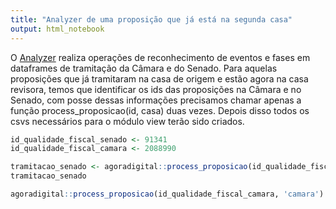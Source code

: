```yaml
---
title: "Analyzer de uma proposição que já está na segunda casa"
output: html_notebook
---
```


O [Analyzer](https://github.com/analytics-ufcg/agora-digital/blob/master/R/analyzer.R) realiza operações de reconhecimento de eventos e fases em dataframes de tramitação da Câmara e do Senado.
Para aquelas proposições que já tramitaram na casa de origem e estão agora na casa revisora, temos que identificar os ids das proposições na Câmara e no Senado, com posse dessas informações precisamos chamar apenas a função process_proposicao(id, casa) duas vezes. Depois disso todos os csvs necessários para o módulo view terão sido criados.

```r
id_qualidade_fiscal_senado <- 91341
id_qualidade_fiscal_camara <- 2088990

tramitacao_senado <- agoradigital::process_proposicao(id_qualidade_fiscal_senado, 'senado')
tramitacao_senado

agoradigital::process_proposicao(id_qualidade_fiscal_camara, 'camara')
```
